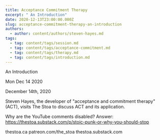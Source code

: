 ```yaml
---
title: Acceptance Commitment Therapy
excerpt: " An Introduction"
date: 2020-12-13T23:00:00.000Z
slug: acceptance-commitment-therapy-an-introduction
authors:
  - author: content/authors/steven-hayes.md
tags:
  - tag: content/tags/session.md
  - tag: content/tags/acceptance-commitment.md
  - tag: content/tags/therapy.md
  - tag: content/tags/introduction.md
---
```




 An Introduction

Mon Dec 14 2020

December 14th, 2020

Steven Hayes, the developer of "acceptance and commitment therapy" (ACT), visits The Stoa to discuss ACT and its application.

Why are the YouTube comments disabled? Answer: https://thestoa.substack.com/p/stoic-punk-or-why-you-should-stop

thestoa.ca
patreon.com/the_stoa
thestoa.substack.com


